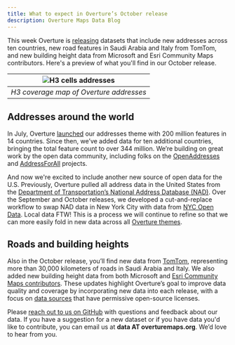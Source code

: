 ```yaml
---
title: What to expect in Overture’s October release
description: Overture Maps Data Blog
---
```


This week Overture is [releasing](https://docs.overturemaps.org/release/latest/) datasets that include new 
addresses across ten countries, new road features in Saudi Arabia and Italy from TomTom, 
and new building height data from Microsoft and Esri Community Maps contributors. Here's a preview of what you'll find in our October release.

<!--truncate-->

| ![H3 cells addresses](/img/blog/address-coverage-h3-october.png) |
|:--:|
| *H3 coverage map of Overture addresses* |

## Addresses around the world
In July, Overture [launched](https://docs.overturemaps.org/release/2024-07-22.0/#new-theme-addresses) our addresses theme 
with 200 million features in 14 countries. Since then, 
we’ve added data for ten additional countries, bringing the total feature count to over 344 million. 
We’re building on great work by the open data community, including folks on the [OpenAddresses](https://openaddresses.io/)
and [AddressForAll](https://www.addressforall.org/en/) projects. 

And now we're excited to include another new source of open data for the U.S. Previously, Overture pulled all address data 
in the United States from the [Department of Transportation’s National 
Address Database (NAD)](https://www.transportation.gov/gis/national-address-database). 
Over the September and October releases, we developed a cut-and-replace workflow to swap NAD data in New York City 
with data from [NYC Open Data](https://opendata.cityofnewyork.us/). Local data FTW! This is a process 
we will continue to refine so that we can more 
easily fold in new data across all [Overture themes](https://docs.overturemaps.org/guides/).

## Roads and building heights
Also in the October release, you’ll find new data from [TomTom](https://www.tomtom.com/), representing more than 30,000 kilometers of roads in Saudi Arabia 
and Italy. We also added new building height data from both Microsoft and [Esri Community Maps contributors](https://communitymaps.arcgis.com/home/). 
These updates highlight Overture’s goal to improve data quality and coverage by incorporating new data into each release, 
with a focus on [data sources](https://docs.overturemaps.org/attribution/) that have permissive open-source licenses.

Please [reach out to us on GitHub](https://github.com/OvertureMaps/data/discussions) with questions and feedback about our data. 
If you have a suggestion for a new dataset or if you have data you'd like to contribute, you can email us at **data AT overturemaps.org**. We’d love to hear from you.

